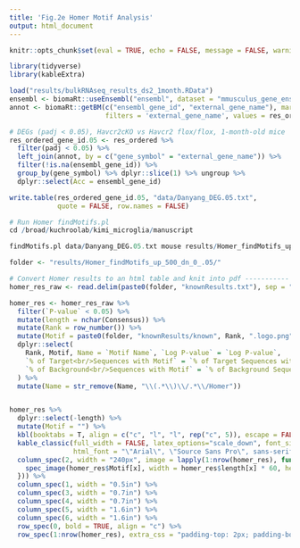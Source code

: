 ---
title: 'Fig.2e Homer Motif Analysis'
output: html_document
---

```{r echo=FALSE, message=FALSE, warning=FALSE}
knitr::opts_chunk$set(eval = TRUE, echo = FALSE, message = FALSE, warning = FALSE)

library(tidyverse)
library(kableExtra)
```

```{r echo=FALSE, message=FALSE, warning=FALSE}
load("results/bulkRNAseq_results_ds2_1month.RData")
ensembl <- biomaRt::useEnsembl("ensembl", dataset = "mmusculus_gene_ensembl", version = 98)
annot <- biomaRt::getBM(c("ensembl_gene_id", "external_gene_name"), mart = ensembl,
                        filters = 'external_gene_name', values = res_ordered$`1M`$gene_symbol) 

# DEGs (padj < 0.05), Havcr2cKO vs Havcr2 flox/flox, 1-month-old mice
res_ordered_gene_id.05 <- res_ordered %>% 
  filter(padj < 0.05) %>% 
  left_join(annot, by = c("gene_symbol" = "external_gene_name")) %>%
  filter(!is.na(ensembl_gene_id)) %>%
  group_by(gene_symbol) %>% dplyr::slice(1) %>% ungroup %>% 
  dplyr::select(Acc = ensembl_gene_id) 

write.table(res_ordered_gene_id.05, "data/Danyang_DEG.05.txt", 
            quote = FALSE, row.names = FALSE)
```

 
```{r, engine = 'bash', eval = FALSE}
# Run Homer findMotifs.pl
cd /broad/kuchroolab/kimi_microglia/manuscript

findMotifs.pl data/Danyang_DEG.05.txt mouse results/Homer_findMotifs_up_500_dn_0_.05 -start -500 -end 0
```

```{r}
folder <- "results/Homer_findMotifs_up_500_dn_0_.05/"

# Convert Homer results to an html table and knit into pdf -----------
homer_res_raw <- read.delim(paste0(folder, "knownResults.txt"), sep = "\t", check.names = FALSE)

homer_res <- homer_res_raw %>%
  filter(`P-value` < 0.05) %>%
  mutate(length = nchar(Consensus)) %>%
  mutate(Rank = row_number()) %>%
  mutate(Motif = paste0(folder, "knownResults/known", Rank, ".logo.png")) %>%
  dplyr::select(
    Rank, Motif, Name = `Motif Name`, `Log P-value` = `Log P-value`,
    `% of Target<br/>Sequences with Motif` = `% of Target Sequences with Motif`,
    `% of Background<br/>Sequences with Motif` = `% of Background Sequences with Motif`, length
  ) %>%
  mutate(Name = str_remove(Name, "\\(.*\\)\\/.*\\/Homer"))


homer_res %>%
  dplyr::select(-length) %>%
  mutate(Motif = "") %>%
  kbl(booktabs = T, align = c("c", "l", "l", rep("c", 5)), escape = FALSE) %>%
  kable_classic(full_width = FALSE, latex_options="scale_down", font_size = 15,
                html_font = "\"Arial\", \"Source Sans Pro\", sans-serif") %>%
  column_spec(2, width = "240px", image = lapply(1:nrow(homer_res), function(x) {
    spec_image(homer_res$Motif[x], width = homer_res$length[x] * 60, height = 120)
  })) %>%
  column_spec(1, width = "0.5in") %>%
  column_spec(3, width = "0.7in") %>%
  column_spec(4, width = "0.7in") %>%
  column_spec(5, width = "1.6in") %>%
  column_spec(6, width = "1.6in") %>%
  row_spec(0, bold = TRUE, align = "c") %>%
  row_spec(1:nrow(homer_res), extra_css = "padding-top: 2px; padding-bottom: 2px")
```



